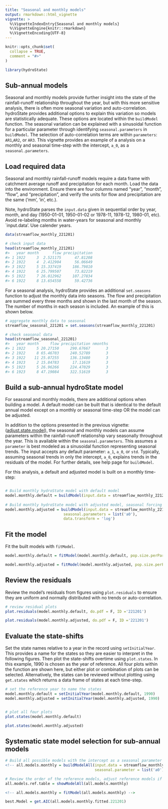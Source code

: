 ```yaml
---
title: "Seasonal and monthly models"
output: rmarkdown::html_vignette
vignette: >
  %\VignetteIndexEntry{Seasonal and monthly models}
  %\VignetteEngine{knitr::rmarkdown}
  %\VignetteEncoding{UTF-8}
---
```


```r
knitr::opts_chunk$set(
  collapse = TRUE,
  comment = "#>"
)
```

```r
library(hydroState)
```

## Sub-annual models
Seasonal and monthly models provide further insight into the state of the rainfall-runoff relationship throughout the year, but with this more sensitive analysis, there is often more seasonal variation and auto-correlation. hydroState provides additional options to explain this variation so models are statistically adequate. These options are located within the `buildModel` function. The seasonal variation can be explained with a sinusoidal function for a particular parameter through identifying `seasonal.parameters` in `buildModel`. The selection of auto-correlation terms are within `parameters`: `AR1`,`AR2`, or `AR3`. This vignette provides an example of a analysis on a monthly and seasonal time-step with the intercept, `a_0`, as a `seasonal.parameters`.

## Load required data
Seasonal and monthly rainfall-runoff models require a data frame with catchment average runoff and precipitation for each month. Load the data into the environment. Ensure there are four columns named "year", "month", "flow", and "precipitation", and verify the units for flow and precipitation are the same ('mm', 'in', etc.). 

Note, hydroState parses the `input.data` given in sequential order by year, month, and day (1950-01-01, 1950-01-02 or 1978-11, 1978-12, 1980-01, etc). Avoid re-labeling months in water-years for seasonal and monthly `input.data'. Use calender years. 

```r
data(streamflow_monthly_221201)

# check input data
head(streamflow_monthly_221201)
#>   year month      flow precipitation
#> 1 1922     3  2.521175      47.81208
#> 2 1922     4  2.412904      56.06649
#> 3 1922     5 15.337419     186.79810
#> 4 1922     6 25.799507      73.82219
#> 5 1922     7 26.012962     107.27834
#> 6 1922     8 13.654558      59.42736

```

For a seasonal analysis, hydroState provides an additional `set.seasons` function to adjust the monthly data into seasons. The flow and precipitation are summed every three months and shown in the last month of the season.  The number of months in each season is included. An example of this is shown below.
```r
# aggregate monthly data to seasonal
streamflow_seasonal_221201 = set.seasons(streamflow_monthly_221201)

# check seasonal data
head(streamflow_seasonal_221201)
#>   year month     flow precipitation nmonths
#> 1 1922     5 20.27150     290.67667       3
#> 2 1922     8 65.46703     240.52789       3
#> 3 1922    11 25.07255     136.13480       3
#> 4 1923     2 15.84783      17.11619       3
#> 5 1923     5 26.96266     224.47029       3
#> 6 1923     8 47.19084     322.51619       3

```

## Build a sub-annual hydroState model
For seasonal and monthly models, there are additional options when building a model. A default model can be built that is identical to the default annual model except on a monthly or seasonal time-step OR the model can be adjusted.

In addition to the options presented in the previous vignette: ([adjust.state.model](https://github.com/peterson-tim-j/HydroState/tree/master/vignettes/adjust.state.model/adjust.state.model.html)), the seasonal and monthly models can assume parameters within the rainfall-runoff relationship vary seasonally throughout the year. This is available within the `seasonal.parameters`. This assumes a `parameter` is best modeled as a sinusoidal function representing seasonal trends. The input accepts any default parameter: `a_1`, `a_0`, or `std`. Typically, assuming seasonal trends in only the intercept, `a_0`, explains trends in the residuals of the model. For further details, see help page for `buildModel`.

For this analysis, a default and adjusted model is built on a monthly time-step:

```r

# Build monthly hydroState model with default model
model.monthly.default = buildModel(input.data = streamflow_monthly_221201)
                      
# Build monthly hydroState model with adjusted model, seasonal forcing
model.monthly.adjusted = buildModel(input.data = streamflow_monthly_221201,
                          seasonal.parameters = list('a0'),
                          data.transform = 'log')
```

## Fit the model
Fit the built models with `fitModel`.

```r
model.monthly.default = fitModel(model.monthly.default, pop.size.perParameter = 10, max.generations = 10000)

model.monthly.adjusted = fitModel(model.monthly.adjusted, pop.size.perParameter = 10, max.generations = 10000, doParallel = TRUE)
```

## Review the residuals
Review the model's residuals from figures using `plot.residuals` to ensure they are uniform and normally distributed with no trends or auto-correlation.

```r
# review residual plots
plot.residuals(model.monthly.default, do.pdf = F, ID ='221201')

plot.residuals(model.monthly.adjusted, do.pdf = F, ID ='221201')

```

## Evaluate the state-shifts
Set the state names relative to a year in the record using `setInitialYear`. This provides a name for the states so they are easier to interpret in the following figures. Then plot the state-shifts overtime using `plot.states`. In this example, 1990 is chosen as the year of reference. All four plots within the function are shown here, but either plot or combination of plots can be selected. Alternatively, the states can be reviewed without plotting using `get.states` which returns a data frame of states at each time-step.

```r
# set the reference year to name the states
model.monthly.default = setInitialYear(model.monthly.default, 1990)
model.monthly.adjusted = setInitialYear(model.monthly.adjusted, 1990)


# plot all four plots
plot.states(model.monthly.default)

plot.states(model.monthly.adjusted)

```

## Systematic state model selection for sub-annual models

```r
# Build all possible models with the intercept as a seasonal parameter
<!-- all.models.monthly = buildModelAll(input.data = streamflow_monthly_221201,
                                        seasonal.parameter = list('a0')) -->

# Review the order of the reference models, adjust reference models if needed.
all.models.ref.table = showModelAll(all.models.monthly)

<!-- all.models.monthly = fitModel(all.models.monthly) -->

best.Model = get.AIC(all.models.monthly.fitted.221201)
```

